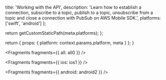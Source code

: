 
  title: 'Working with the API',
  description:
    'Learn how to establish a connection, subscribe to a topic, publish to a topic, unsubscribe from a topic and close a connection with PubSub on AWS Mobile SDK.',
  platforms: ['swift', 'android']
};

  return getCustomStaticPath(meta.platforms);
};

  return {
    props: {
      platform: context.params.platform,
      meta
    }
  };
}


<Fragments fragments={{ all: all0 }} />


<Fragments fragments={{ ios: ios1 }} />


<Fragments fragments={{ android: android2 }} />

